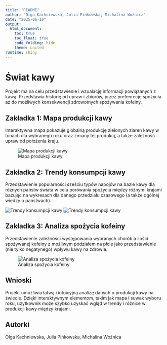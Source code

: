 ---
title: "README"
author: "Olga Kachniewska, Julia Pińkowska, Michalina Woźnica"
date: "2025-06-10"
output: 
  html_document:
    toc: true
    toc_float: true
    code_folding: hide
    theme: united
runtime: shiny
---

# Świat kawy

Projekt ma na celu przedstawienie i wzualację informacji powiązanych z kawą. Przedstawia historię od upraw i zbiorów, przez prefenrecje spożycia aż do możliwych konsekwencji zdrowotnych spożywania kofeiny.

## Zakładka 1: Mapa produkcji kawy

Interaktywna mapa pokazuje globalną produkcję zielonych ziaren kawy w tonach dla wybranego roku oraz zmiany tej produkcj, a także zależność upraw od położenia kraju.

![Mapa produkcji kawy](sc1.png)

## Zakładka 2: Trendy konsumpcji kawy

Przedstawienie popularności sześciu typów napojów na bazie kawy dla różnych państw świata w celu porówania spożycia między różnymi krajami bazując na wykresach dla danego przedziału czasowego (a także ogólnej wiedzy o państwach).

![Trendy konsumpcji kawy](sc2.png) ![Trendy konsumpcji kawy](sc3.png)

## Zakładka 3: Analiza spożycia kofeiny

Przedstawienie zależności występowania wybranych chorób a ilości spożywanej kofeiny z możliwym podziałem na płcie jako przedstawienie (nie tylko negatynego) wpływu kawy na zdrowie.

![Analiza spożycia kofeiny](sc4.png)

## Wnioski

Projekt umożliwia łatwą i intuicyjną analizę danych o produkcji kawy na świecie. Dzięki interaktywnym elementom, takim jak mapa i suwak wyboru roku, użytkownik może szybko uzyskać wgląd w trendy i różnice w produkcji kawy między krajami.

## Autorki

Olga Kachniewska, Julia Pińkowska, Michalina Woźnica
